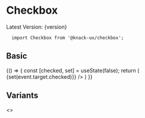 
<Meta title="Components|Checkbox" />

# Checkbox
<span>Latest Version: {version}</span>

```
  import Checkbox from '@knack-ux/checkbox';
```

<Props of={Checkbox} />

## Basic
<Preview>
  <Story name="Basic">
    {() => {
      const [checked, set] = useState(false);
      return (
        <Checkbox
          id="basic-checkbox"
          label="I agree to follow the laws of physiscs!"
          checked={checked}
          onChange={(event) => {set(event.target.checked)}}
        />
      )
    }}
  </Story>
</Preview>

## Variants
<Preview>
  <Story name="Variants">
    <>
      <Checkbox
        id="checkbox-not-checked"
        label="Not checked, enabled"
        checked={false}
      />
      <br />
      <Checkbox
        id="checkbo-checked"
        label="Checked, enabled"
        checked
      />
      <br />
      <Checkbox
        id="checkbox-not-checked-disabled"
        label="Not checked, disabled"
        checked={false}
        disabled
      />
      <br />
      <Checkbox
        id="checkbo-checked-disabled"
        label="Checked, disabled"
        checked
        disabled
      />
    </>
  </Story>
</Preview>